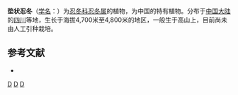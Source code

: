 {{Speciesbox 
| genus = Lonicera
| species = oreodoxa
| authority = H. Smith ex Rehd.
}}

'''垫状忍冬'''（[[学名|学名]]：{{lang|la|''Lonicera oreodoxa''}}）为[[忍冬科|忍冬科]][[忍冬属|忍冬属]]的植物，为中国的特有植物。分布于[[中国大陆|中国大陆]]的[[四川|四川]]等地，生长于海拔4,700米至4,800米的地区，一般生于高山上，目前尚未由人工引种栽培。

== 参考文献 ==
<div class="references-small">
* {{cite web| url =http://www.bioinfo.cn/db05/KmzwSpecies.php?action=view&id=3342| title =垫状忍冬| work =《中国高等植物数据库全库》| publisher =中国科学院微生物研究所| author =昆明植物研究所| accessdate =2009-02-24| deadurl =yes| archiveurl =https://web.archive.org/web/20160305015258/http://www.bioinfo.cn/db05/KmzwSpecies.php?action=view&id=3342| archivedate =2016-03-05}}
</div>
{{Taxonbar|from=Q10929108}}

[[Category:忍冬属|D]]
[[Category:中國特有植物|D]]
[[Category:四川植物|D]]